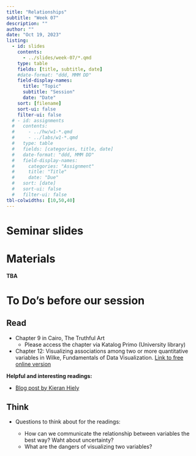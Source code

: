 ```yaml
---
title: "Relationships"
subtitle: "Week 07"
description: ""
author: ""
date: "Oct 19, 2023"
listing:
  - id: slides
    contents:
      - ../slides/week-07/*.qmd
    type: table
    fields: [title, subtitle, date]
    #date-format: "ddd, MMM DD"
    field-display-names:
      title: "Topic"
      subtitle: "Session"
      date: "Date"
    sort: [filename]
    sort-ui: false
    filter-ui: false
  # - id: assignments
  #   contents:
  #     - ../hw/w1-*.qmd
  #     - ../labs/w1-*.qmd
  #   type: table
  #   fields: [categories, title, date]
  #   date-format: "ddd, MMM DD"
  #   field-display-names:
  #     categories: "Assignment"
  #     title: "Title"
  #     date: "Due"
  #   sort: [date]
  #   sort-ui: false
  #   filter-ui: false
tbl-colwidths: [10,50,40]
---
```


# Seminar slides

::: {#slides}
:::

# Materials

**TBA**

# To Do's before our session

::: panel-tabset
## Read

-   Chapter 9 in Cairo, The Truthful Art
    -   Please access the chapter via Katalog Primo (University library)
-   Chapter 12: Visualizing associations among two or more quantitative variables in Wilke, Fundamentals of Data Visualization. [Link to free online version](https://clauswilke.com/dataviz/visualizing-associations.html)

**Helpful and interesting readings:**

-   [Blog post by Kieran Hiely](https://kieranhealy.org/blog/archives/2016/01/16/two-y-axes/)

## Think

-   Questions to think about for the readings:

    -   How can we communicate the relationship between variables the best way? Waht about uncertainty?
    -   What are the dangers of visualizing two variables?
:::
